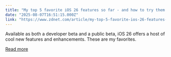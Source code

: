 ```yaml
---
title: "My top 5 favorite iOS 26 features so far - and how to try them all now"
date: "2025-08-07T16:51:15.000Z"
link: "https://www.zdnet.com/article/my-top-5-favorite-ios-26-features-so-far-and-how-to-try-them-all-now/"
---
```


Available as both a developer beta and a public beta, iOS 26 offers a host of cool new features and enhancements. These are my favorites.

[Read more](https://www.zdnet.com/article/my-top-5-favorite-ios-26-features-so-far-and-how-to-try-them-all-now/)
